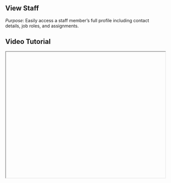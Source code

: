 


<div className="mdx-content">

## View Staff

 

*Purpose*: Easily access a staff member’s full profile including contact details, job roles, and assignments.

## Video Tutorial



<iframe
  width="100%"
  height="400"
  title="View Staff Tutorial"
  allowFullScreen
  className="rounded-lg"
/>

---

## Steps:



❶ **Go to the “Staff” section from the main dashboard.**  
❷ **To view a staff member’s full profile, click on their name directly in the list.**  
❸ **Alternatively, use the “three-dot menu” next to the staff member’s row and choose “View”.**  
❹ **A detailed profile panel will open displaying information such as contact details, job role, commissions, and assigned venues.**  
❺ **Click the cancel/close icon at the top of the panel to exit the view.**

---

**Tip for First-Time Users**:  
Use this to quickly verify staff roles or commission setups before making edits or scheduling shifts.

<div className="space-y-4 mt-6">

<div className="my-10 border-t border-gray-200" />

## More questions about this


</div>
<div className="space-y-4 mt-6">
  <details className="bg-white rounded-md p-4 border border-gray-300">
  <summary
    className="font-medium text-base text-gray-900"
    style={{
      backgroundColor: 'transparent',
      outline: 'none',
      cursor: 'pointer',
      userSelect: 'none',
      listStyle: 'none',
    }}
  >Can I edit details from the view panel?</summary>
   <p className="mt-2 text-sm text-gray-700">
      No, to edit a profile, you need to select the “Edit” option from the menu or profile view.
    </p>
  </details>

  <details className="bg-white rounded-md p-4 border border-gray-300">
  <summary
    className="font-medium text-base text-gray-900"
    style={{
      backgroundColor: 'transparent',
      outline: 'none',
      cursor: 'pointer',
      userSelect: 'none',
      listStyle: 'none',
    }}
  >Will viewing a profile notify the staff?</summary>
    <p className="mt-2 text-sm text-gray-700">
      No, viewing staff details is private and does not trigger any notification.
    </p>
  </details>
</div>
</div>

---

<div className="space-y-4 mt-6">

<div className="my-10 border-t border-gray-200" />

<div className="mdx-content mt-10">

Was this article helpful?

<div style={{ display: 'flex', gap: '1rem' }}>
  <button style={{ padding: '0.5rem', borderRadius: '9999px', backgroundColor: '#f0f0f0' }}>
    👍
  </button>
  <button style={{ padding: '0.5rem', borderRadius: '9999px', backgroundColor: '#f0f0f0' }}>
   👎
  </button>
</div>
</div>

---
</div>
